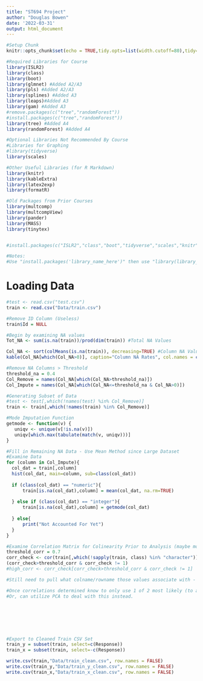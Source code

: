 ```yaml
---
title: "ST694 Project"
author: "Douglas Bowen"
date: '2022-03-31'
output: html_document
---
```


```r
#Setup Chunk
knitr::opts_chunk$set(echo = TRUE,tidy.opts=list(width.cutoff=80),tidy=TRUE)

#Required Libraries for Course
library(ISLR2)
library(class)
library(boot)
library(glmnet) #Added A2/A3
library(pls) #Added A2/A3
library(splines) #Added A3
library(leaps)#Added A3
library(gam) #Added A3
#remove.packages(c("tree","randomForest"))
#install.packages(c("tree","randomForest"))
library(tree) #Added A4
library(randomForest) #Added A4

#Optional Libraries Not Recommended By Course
#Libraries for Graphing
#library(tidyverse)
library(scales)

#Other Useful Libraries (for R Markdown)
library(knitr)
library(kableExtra)
library(latex2exp)
library(formatR)

#Old Packages from Prior Courses
library(multcomp)
library(multcompView)
library(pander)
library(MASS)
library(tinytex)


#install.packages(c("ISLR2","class","boot","tidyverse","scales","knitr","kableExtra","latex2exp","multcomp","multcompview","pander","MASS","gridExtra","leaps","bestglm","corrplot"))

#Notes:
#Use "install.packages('library_name_here')" then use "library(library_name_here)"
```

# Loading Data

```r

#test <- read.csv("test.csv")
train <- read.csv("Data/train.csv")

#Remove ID Column (Useless)
train$Id = NULL

#Begin by examining NA values
Tot_NA <- sum(is.na(train))/prod(dim(train)) #Total NA Values

Col_NA <- sort(colMeans(is.na(train)), decreasing=TRUE) #Column NA Values
kable(Col_NA[which(Col_NA>0)], caption="Column NA Rates", col.names = c("NA Percentage")) #Column NA Values > 0%

#Remove NA Columns > Threshold
threshold_na = 0.4
Col_Remove = names(Col_NA[which(Col_NA>threshold_na)])
Col_Impute = names(Col_NA[which(Col_NA<=threshold_na & Col_NA>0)])

#Generating Subset of Data
#test <- test[,which(!names(test) %in% Col_Remove)]
train <- train[,which(!names(train) %in% Col_Remove)]

#Mode Imputation Function
getmode <- function(v) {
   uniqv <- unique(v[!is.na(v)])
   uniqv[which.max(tabulate(match(v, uniqv)))]
}

#Fill in Remaining NA Data - Use Mean Method since Large Dataset
#Examine Data
for (column in Col_Impute){
  col_dat = train[,column]
  hist(col_dat, main=column, sub=class(col_dat))
  
  if (class(col_dat) == "numeric"){
      train[is.na(col_dat),column] = mean(col_dat, na.rm=TRUE)
      
  } else if (class(col_dat) == "integer"){
      train[is.na(col_dat),column] = getmode(col_dat)
      
  } else{
      print("Not Accounted For Yet")
  }
}

#Examine Correlation Matrix for Colinearity Prior to Analysis (maybe move above)
threshold_corr = 0.7
corr_check <- cor(train[,which(!sapply(train, class) %in% "character")], use = "complete.obs")
(corr_check>threshold_corr & corr_check != 1)
#high_corr <- corr_check[corr_check>threshold_corr & corr_check != 1]

#Still need to pull what colname/rowname those values associate with - how?

#Once correlations determined know to only use 1 of 2 most likely (to avoid Multi-Collinearity Issues)
#Or, can utilize PCA to deal with this instead.







#Export to Cleaned Train CSV Set
train_y = subset(train, select=c(Response))
train_x = subset(train, select=-c(Response))

write.csv(train,"Data/train_clean.csv", row.names = FALSE)
write.csv(train_y,"Data/train_y_clean.csv", row.names = FALSE)
write.csv(train_x,"Data/train_x_clean.csv", row.names = FALSE)

```





















